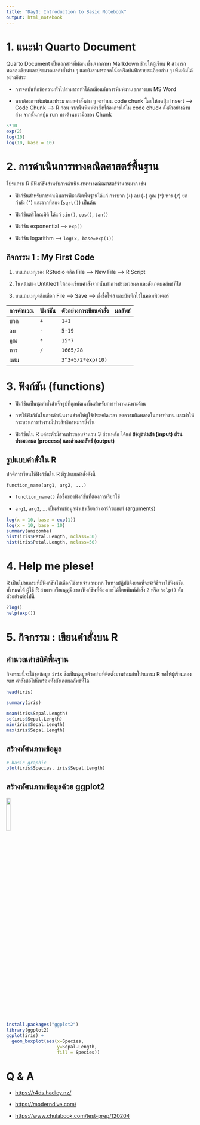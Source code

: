```yaml
---
title: "Day1: Introduction to Basic Notebook"
output: html_notebook
---
```


# 1. แนะนำ Quarto Document

Quarto Document เป็นเอกสารที่พัฒนาขึ้นจากภาษา Markdown ช่วยให้ผู้เรียน R สามารถทดลองเขียนและประมวลผลคำสั่งต่าง ๆ และยังสามารถจดโน๊ตหรือบันทึกรายละเอียดต่าง ๆ เพิ่มเติมได้อย่างอิสระ

-   การจดบันทึกข้อความทั่วไปสามารถทำได้เหมือนกับการพิมพ์งานเอกสารบน MS Word

-   หากต้องการพิมพ์และประมวลผลคำสั่งต่าง ๆ จะทำบน code chunk โดยให้กดปุ่ม Insert --\> Code Chunk --\> R ก่อน จากนั้นพิมพ์คำสั่งที่ต้องการได้ใน code chuck ดังตัวอย่างด้านล่าง จากนั้นกดปุ่ม run ทางด้านขวามือของ Chunk

```r
5*10
exp(2)
log(10)
log(10, base = 10)
```

# 2. การดำเนินการทางคณิตศาสตร์พื้นฐาน

โปรแกรม R มีฟังก์ชันสำหรับการดำเนินงานทางคณิตศาสตร์จำนวนมาก เช่น

-   ฟังก์ชันสำหรับการดำเนินการพีชคณิตพื้นฐานได้แก่ การบวก (`+`) ลบ (`-`) คูณ (`*`) หาร (`/`) ยกกำลัง (`^`) และรากที่สอง (`sqrt()`) เป็นต้น

-   ฟังก์ชันตรีโกณมิติ ได้แก่ `sin()`, `cos()`, `tan()`

-   ฟังก์ชัน exponential ---\> `exp()`

-   ฟังก์ชัน logarithm ---\> `log(x, base=exp(1))`

## กิจกรรม 1 : My First Code

1.  บนแถบเมนูของ RStudio คลิก File --\> New File --\> R Script

2.  ในหน้าต่าง Untitled1 ให้ลองเขียนคำสั่งจากนั้นทำการประมวลผล และสังเกตผลลัพธ์ที่ได้

3.  บนแถบเมนูคลิกเลือก File --\> Save ---\> ตั้งชื่อไฟล์ และบันทึกไว้ในคอมพิวเตอร์

| การคำนวณ | ฟังก์ชัน | ตัวอย่างการเขียนคำสั่ง | ผลลัพธ์ |
|----------|-------|-------------------|-------|
| บวก      | `+`   | `1+1`             |       |
| ลบ       | `-`   | `5-19`            |       |
| คูณ       | `*`   | `15*7`            |       |
| หาร      | `/`   | `1665/28`         |       |
| ผสม      |       | `3^3+5/2*exp(10)` |       |

# 3. ฟังก์ชัน (functions)

-   ฟังก์ชันเป็นชุดคำสั่งสำเร็จรูปที่ถูกพัฒนาขึ้นสำหรับการทำงานเฉพาะด้าน

-   การใช้ฟังก์ชันในการดำเนินงานช่วยให้ผู้ใช้ประหยัดเวลา ลดความผิดพลาดในการทำงาน และทำให้กระบวนการทำงานมีประสิทธิภาพมากยิ่งขึ้น

-   ฟังก์ชันใน R แต่ละตัวมีส่วนประกอบจำนวน 3 ส่วนหลัก ได้แก่ **ข้อมูลนำเข้า (input) ส่วนประมวลผล (process) และส่วนผลลัพธ์ (output)**

## รูปแบบคำสั่งใน R

ปกติการเรียนใช้ฟังก์ชันใน R มีรูปแบบคำสั่งดังนี้

    function_name(arg1, arg2, ...)

-   `function_name()` คือชื่อของฟังก์ชันที่ต้องการเรียกใช้

-   `arg1`, `arg2`, ... เป็นส่วนข้อมูลนำเข้าเรียกว่า อาร์กิวเมนท์ (arguments)

\vspace{0.1in}

```r
log(x = 10, base = exp(1))
log(x = 10, base = 10)
summary(anscombe)
hist(iris$Petal.Length, nclass=30)
hist(iris$Petal.Length, nclass=50)
```

# 4. Help me plese!

R เป็นโปรแกรมที่มีฟังก์ชันให้เลือกใช้งานจำนวนมาก ในทางปฏิบัติจึงยากที่จะจำวิธีการใช้ฟังก์ชันทั้งหมดได้ ผู้ใช้ R สามารถเรียกดูคู่มือของฟังก์ชันที่ต้องการได้โดยพิมพ์คำสั่ง `?` หรือ `help()` ดังตัวอย่างต่อไปนี้

```r
?log()
help(exp())
```

# 5. กิจกรรม : เขียนคำสั่งบน R

## คำนวณค่าสถิติพื้นฐาน

กิจกรรมนี้จะใช้ชุดข้อมูล `iris` ซึ่งเป็นชุดมูลตัวอย่างที่ติดตั้งมาพร้อมกับโปรแกรม R ขอให้ผู้เรียนลอง run คำสั่งต่อไปนี้พร้อมทั้งสังเกตผลลัพธ์ที่ได้

```r
head(iris)
```

```r
summary(iris)
```

```r
mean(iris$Sepal.Length)
sd(iris$Sepal.Length)
min(iris$Sepal.Length)
max(iris$Sepal.Length)
```

## สร้างทัศนภาพข้อมูล

```r
# basic graphic
plot(iris$Species, iris$Sepal.Length)
```

## สร้างทัศนภาพข้อมูลด้วย ggplot2

![](images/image-1933893818.png){width="15%"}

```r
install.packages("ggplot2")
library(ggplot2)
ggplot(iris) +
  geom_boxplot(aes(x=Species, 
                   y=Sepal.Length, 
                   fill = Species))
```

# Q & A

- [https://r4ds.hadley.nz/](https://r4ds.hadley.nz/)

- [https://moderndive.com/](https://moderndive.com/)

- [https://www.chulabook.com/test-prep/120204](https://www.chulabook.com/test-prep/120204)


